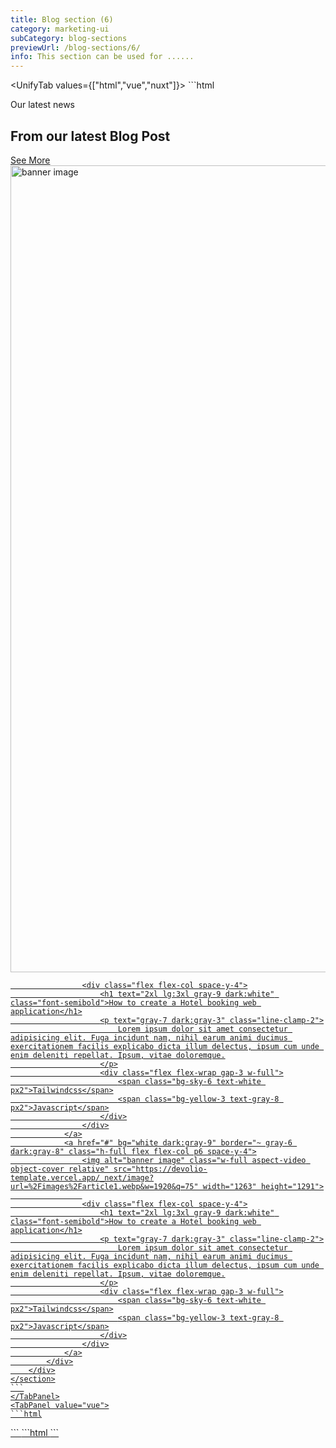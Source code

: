 ```yaml
---
title: Blog section (6)
category: marketing-ui
subCategory: blog-sections
previewUrl: /blog-sections/6/
info: This section can be used for ......
---
```


<UnifyTab values={["html","vue","nuxt"]}>
    <TabPanel value="html">
    ```html
    <section py20>
        <div px="5 sm:10 md:12 lg:5" class="max-w-7xl mx-auto space-y-14">
            <div class="flex flex-col md-flex-row gap-y-8 md-justify-between">
                <div text="center md:left" class="space-y-6 max-w-2xl mx-auto md-mx-0">
                    <div text="center md:left" class="md-max-w-lg space-y-5">
                        <span before="absolute content-empty w4 h0.5 rd-md left-0 top-1/2 bg-sky-7 dark:bg-sky-6" text="sky-7 dark:sky-5" class="pl5 relative">
                            Our latest news
                        </span>
                        <h2 text="3xl md:4xl xl:5xl blue-950 dark:gray-2" class="font-semibold leading-tight">From our latest Blog Post</h2>
                    </div>
                </div>
                <div class="flex justify-center md-justify-end items-start">
                    <a href="#" border="~ gray-1 dark:gray-9" text="blue-6 dark:gray-3" class="px6 py3 flex items-center gap-x-3">
                        See More
                        <span i-carbon-chevron-right text-lg></span>                      
                    </a>
                </div>
            </div>
            <div class="grid grid-cols-1 sm-grid-cols-2 gap-8 lg-gap-12">
                <a href="#" bg="white dark:gray-9" border="~ gray-6 dark:gray-8" class="h-full flex flex-col p6 space-y-4">
                    <img alt="banner image" class="w-full aspect-video object-cover relative" src="https://devolio-template.vercel.app/_next/image?url=%2Fimages%2Farticle1.webp&w=1920&q=75" width="1263" height="1291">
                    
                    <div class="flex flex-col space-y-4">
                        <h1 text="2xl lg:3xl gray-9 dark:white" class="font-semibold">How to create a Hotel booking web application</h1>
                        <p text="gray-7 dark:gray-3" class="line-clamp-2">
                            Lorem ipsum dolor sit amet consectetur adipisicing elit. Fuga incidunt nam, nihil earum animi ducimus exercitationem facilis explicabo dicta illum delectus, ipsum cum unde enim deleniti repellat. Ipsum, vitae doloremque.
                        </p>
                        <div class="flex flex-wrap gap-3 w-full">
                            <span class="bg-sky-6 text-white px2">Tailwindcss</span>
                            <span class="bg-yellow-3 text-gray-8 px2">Javascript</span>
                        </div>
                    </div>
                </a>
                <a href="#" bg="white dark:gray-9" border="~ gray-6 dark:gray-8" class="h-full flex flex-col p6 space-y-4">
                    <img alt="banner image" class="w-full aspect-video object-cover relative" src="https://devolio-template.vercel.app/_next/image?url=%2Fimages%2Farticle1.webp&w=1920&q=75" width="1263" height="1291">
                    
                    <div class="flex flex-col space-y-4">
                        <h1 text="2xl lg:3xl gray-9 dark:white" class="font-semibold">How to create a Hotel booking web application</h1>
                        <p text="gray-7 dark:gray-3" class="line-clamp-2">
                            Lorem ipsum dolor sit amet consectetur adipisicing elit. Fuga incidunt nam, nihil earum animi ducimus exercitationem facilis explicabo dicta illum delectus, ipsum cum unde enim deleniti repellat. Ipsum, vitae doloremque.
                        </p>
                        <div class="flex flex-wrap gap-3 w-full">
                            <span class="bg-sky-6 text-white px2">Tailwindcss</span>
                            <span class="bg-yellow-3 text-gray-8 px2">Javascript</span>
                        </div>
                    </div>
                </a>
            </div>
        </div>
    </section>
    ```
    </TabPanel>
    <TabPanel value="vue">
    ```html
  <template>
      <section py20>
          <div px="5 sm:10 md:12 lg:5" class="max-w-7xl mx-auto space-y-14">
              <div class="flex flex-col md-flex-row gap-y-8 md-justify-between">
                  <div text="center md:left" class="space-y-6 max-w-2xl mx-auto md-mx-0">
                      <div text="center md:left" class="md-max-w-lg space-y-5">
                          <span before="absolute content-empty w4 h0.5 rd-md left-0 top-1/2 bg-sky-7 dark:bg-sky-6"
                              text="sky-7 dark:sky-5" class="pl5 relative">
                              Our latest news
                          </span>
                          <h2 text="3xl md:4xl xl:5xl blue-950 dark:gray-2" class="font-semibold leading-tight">From our
                              latest Blog Post</h2>
                      </div>
                  </div>
                  <div class="flex justify-center md-justify-end items-start">
                      <a href="#" border="~ gray-1 dark:gray-9" text="blue-6 dark:gray-3"
                          class="px6 py3 flex items-center gap-x-3">
                          See More
                          <span i-carbon-chevron-right text-lg></span>
                      </a>
                  </div>
              </div>
              <div class="grid grid-cols-1 sm-grid-cols-2 gap-8 lg-gap-12">
                  <a href="#" bg="white dark:gray-9" border="~ gray-6 dark:gray-8" class="h-full flex flex-col p6 space-y-4">
                      <img alt="banner image" class="w-full aspect-video object-cover relative"
                          src="https://devolio-template.vercel.app/_next/image?url=%2Fimages%2Farticle1.webp&w=1920&q=75"
                          width="1263" height="1291">

                      <div class="flex flex-col space-y-4">
                          <h1 text="2xl lg:3xl gray-9 dark:white" class="font-semibold">How to create a Hotel booking web
                              application</h1>
                          <p text="gray-7 dark:gray-3" class="line-clamp-2">
                              Lorem ipsum dolor sit amet consectetur adipisicing elit. Fuga incidunt nam, nihil earum animi
                              ducimus exercitationem facilis explicabo dicta illum delectus, ipsum cum unde enim deleniti
                              repellat. Ipsum, vitae doloremque.
                          </p>
                          <div class="flex flex-wrap gap-3 w-full">
                              <span class="bg-sky-6 text-white px2">Tailwindcss</span>
                              <span class="bg-yellow-3 text-gray-8 px2">Javascript</span>
                          </div>
                      </div>
                  </a>
                  <a href="#" bg="white dark:gray-9" border="~ gray-6 dark:gray-8" class="h-full flex flex-col p6 space-y-4">
                      <img alt="banner image" class="w-full aspect-video object-cover relative"
                          src="https://devolio-template.vercel.app/_next/image?url=%2Fimages%2Farticle1.webp&w=1920&q=75"
                          width="1263" height="1291">

                      <div class="flex flex-col space-y-4">
                          <h1 text="2xl lg:3xl gray-9 dark:white" class="font-semibold">How to create a Hotel booking web
                              application</h1>
                          <p text="gray-7 dark:gray-3" class="line-clamp-2">
                              Lorem ipsum dolor sit amet consectetur adipisicing elit. Fuga incidunt nam, nihil earum animi
                              ducimus exercitationem facilis explicabo dicta illum delectus, ipsum cum unde enim deleniti
                              repellat. Ipsum, vitae doloremque.
                          </p>
                          <div class="flex flex-wrap gap-3 w-full">
                              <span class="bg-sky-6 text-white px2">Tailwindcss</span>
                              <span class="bg-yellow-3 text-gray-8 px2">Javascript</span>
                          </div>
                      </div>
                  </a>
              </div>
          </div>
      </section>
  </template>
    ```
    </TabPanel>
    <TabPanel value="nuxt">
    ```html
  <template>
    <section py20>
        <div px="5 sm:10 md:12 lg:5" class="max-w-7xl mx-auto space-y-14">
            <div class="flex flex-col md-flex-row gap-y-8 md-justify-between">
                <div text="center md:left" class="space-y-6 max-w-2xl mx-auto md-mx-0">
                    <div text="center md:left" class="md-max-w-lg space-y-5">
                        <span before="absolute content-empty w4 h0.5 rd-md left-0 top-1/2 bg-sky-7 dark:bg-sky-6" text="sky-7 dark:sky-5" class="pl5 relative">
                            Our latest news
                        </span>
                        <h2 text="3xl md:4xl xl:5xl blue-950 dark:gray-2" class="font-semibold leading-tight">From our latest Blog Post</h2>
                    </div>
                </div>
                <div class="flex justify-center md-justify-end items-start">
                    <nuxt-link to="#" border="~ gray-1 dark:gray-9" text="blue-6 dark:gray-3" class="px6 py3 flex items-center gap-x-3">
                        See More
                        <span i-carbon-chevron-right text-lg></span>                      
                    </nuxt-link>
                </div>
            </div>
            <div class="grid grid-cols-1 sm-grid-cols-2 gap-8 lg-gap-12">
                <nuxt-link to="#" bg="white dark:gray-9" border="~ gray-6 dark:gray-8" class="h-full flex flex-col p6 space-y-4">
                    <img alt="banner image" class="w-full aspect-video object-cover relative" src="https://devolio-template.vercel.app/_next/image?url=%2Fimages%2Farticle1.webp&w=1920&q=75" width="1263" height="1291">
                    
                    <div class="flex flex-col space-y-4">
                        <h1 text="2xl lg:3xl gray-9 dark:white" class="font-semibold">How to create a Hotel booking web application</h1>
                        <p text="gray-7 dark:gray-3" class="line-clamp-2">
                            Lorem ipsum dolor sit amet consectetur adipisicing elit. Fuga incidunt nam, nihil earum animi ducimus exercitationem facilis explicabo dicta illum delectus, ipsum cum unde enim deleniti repellat. Ipsum, vitae doloremque.
                        </p>
                        <div class="flex flex-wrap gap-3 w-full">
                            <span class="bg-sky-6 text-white px2">Tailwindcss</span>
                            <span class="bg-yellow-3 text-gray-8 px2">Javascript</span>
                        </div>
                    </div>
                </nuxt-link>
                <nuxt-link to="#" bg="white dark:gray-9" border="~ gray-6 dark:gray-8" class="h-full flex flex-col p6 space-y-4">
                    <img alt="banner image" class="w-full aspect-video object-cover relative" src="https://devolio-template.vercel.app/_next/image?url=%2Fimages%2Farticle1.webp&w=1920&q=75" width="1263" height="1291">
                    
                    <div class="flex flex-col space-y-4">
                        <h1 text="2xl lg:3xl gray-9 dark:white" class="font-semibold">How to create a Hotel booking web application</h1>
                        <p text="gray-7 dark:gray-3" class="line-clamp-2">
                            Lorem ipsum dolor sit amet consectetur adipisicing elit. Fuga incidunt nam, nihil earum animi ducimus exercitationem facilis explicabo dicta illum delectus, ipsum cum unde enim deleniti repellat. Ipsum, vitae doloremque.
                        </p>
                        <div class="flex flex-wrap gap-3 w-full">
                            <span class="bg-sky-6 text-white px2">Tailwindcss</span>
                            <span class="bg-yellow-3 text-gray-8 px2">Javascript</span>
                        </div>
                    </div>
                </nuxt-link>
            </div>
        </div>
    </section>
  </template>
    ```
    </TabPanel>
</UnifyTab>